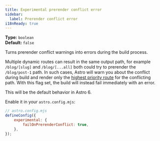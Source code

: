 ```yaml
---
title: Experimental prerender conflict error
sidebar:
  label: Prerender conflict error
i18nReady: true
---
```



<p>

**Type:** `boolean`<br />
**Default:** `false`<br />
<Since v="5.14.0" />
</p>

Turns prerender conflict warnings into errors during the build process.

Multiple dynamic routes can result in the same output path, for example `/blog/[slug]` and `/blog/[...all]` both could try to prerender the `/blog/post-1` path. In such cases, Astro will warn you about the conflict during build and render only the [highest priority route](/en/guides/routing/#route-priority-order) for the conflicting path. With this flag set, the build will instead fail immediately with an error.

This will be the default behavior in Astro 6.

Enable it in your `astro.config.mjs`:

```js
// astro.config.mjs
defineConfig({
	experimental: {
		failOnPrerenderConflict: true,
	},
});
```
